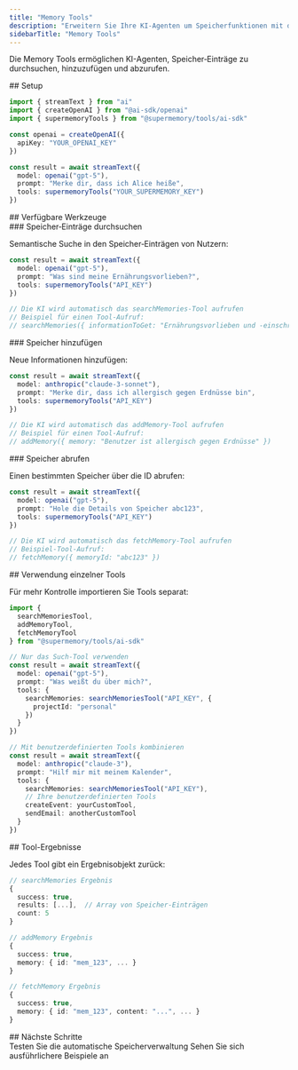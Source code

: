 ```yaml
---
title: "Memory Tools"
description: "Erweitern Sie Ihre KI-Agenten um Speicherfunktionen mit den Vercel AI SDK-Tools"
sidebarTitle: "Memory Tools"
---
```


Die Memory Tools ermöglichen KI-Agenten, Speicher‑Einträge zu durchsuchen, hinzuzufügen und abzurufen.

<div id="setup">
  ## Setup
</div>

```typescript
import { streamText } from "ai"
import { createOpenAI } from "@ai-sdk/openai"
import { supermemoryTools } from "@supermemory/tools/ai-sdk"

const openai = createOpenAI({
  apiKey: "YOUR_OPENAI_KEY"
})

const result = await streamText({
  model: openai("gpt-5"),
  prompt: "Merke dir, dass ich Alice heiße",
  tools: supermemoryTools("YOUR_SUPERMEMORY_KEY")
})
```

<div id="available-tools">
  ## Verfügbare Werkzeuge
</div>

<div id="search-memories">
  ### Speicher‑Einträge durchsuchen
</div>

Semantische Suche in den Speicher‑Einträgen von Nutzern:

```typescript
const result = await streamText({
  model: openai("gpt-5"),
  prompt: "Was sind meine Ernährungsvorlieben?",
  tools: supermemoryTools("API_KEY")
})

// Die KI wird automatisch das searchMemories-Tool aufrufen
// Beispiel für einen Tool-Aufruf:
// searchMemories({ informationToGet: "Ernährungsvorlieben und -einschränkungen" })
```

<div id="add-memory">
  ### Speicher hinzufügen
</div>

Neue Informationen hinzufügen:

```typescript
const result = await streamText({
  model: anthropic("claude-3-sonnet"),
  prompt: "Merke dir, dass ich allergisch gegen Erdnüsse bin",
  tools: supermemoryTools("API_KEY")
})

// Die KI wird automatisch das addMemory-Tool aufrufen
// Beispiel für einen Tool-Aufruf:
// addMemory({ memory: "Benutzer ist allergisch gegen Erdnüsse" })
```

<div id="fetch-memory">
  ### Speicher abrufen
</div>

Einen bestimmten Speicher über die ID abrufen:

```typescript
const result = await streamText({
  model: openai("gpt-5"),
  prompt: "Hole die Details von Speicher abc123",
  tools: supermemoryTools("API_KEY")
})

// Die KI wird automatisch das fetchMemory-Tool aufrufen
// Beispiel-Tool-Aufruf:
// fetchMemory({ memoryId: "abc123" })
```

<div id="using-individual-tools">
  ## Verwendung einzelner Tools
</div>

Für mehr Kontrolle importieren Sie Tools separat:

```typescript
import {
  searchMemoriesTool,
  addMemoryTool,
  fetchMemoryTool
} from "@supermemory/tools/ai-sdk"

// Nur das Such-Tool verwenden
const result = await streamText({
  model: openai("gpt-5"),
  prompt: "Was weißt du über mich?",
  tools: {
    searchMemories: searchMemoriesTool("API_KEY", {
      projectId: "personal"
    })
  }
})

// Mit benutzerdefinierten Tools kombinieren
const result = await streamText({
  model: anthropic("claude-3"),
  prompt: "Hilf mir mit meinem Kalender",
  tools: {
    searchMemories: searchMemoriesTool("API_KEY"),
    // Ihre benutzerdefinierten Tools
    createEvent: yourCustomTool,
    sendEmail: anotherCustomTool
  }
})
```

<div id="tool-results">
  ## Tool-Ergebnisse
</div>

Jedes Tool gibt ein Ergebnisobjekt zurück:

```typescript
// searchMemories Ergebnis
{
  success: true,
  results: [...],  // Array von Speicher-Einträgen
  count: 5
}

// addMemory Ergebnis
{
  success: true,
  memory: { id: "mem_123", ... }
}

// fetchMemory Ergebnis
{
  success: true,
  memory: { id: "mem_123", content: "...", ... }
}
```

<div id="next-steps">
  ## Nächste Schritte
</div>

<CardGroup cols={2}>
  <Card title="Infinite Chat" icon="infinity" href="/de/ai-sdk/infinite-chat">
    Testen Sie die automatische Speicherverwaltung
  </Card>

  <Card title="Beispiele" icon="code" href="/de/cookbook/ai-sdk-integration">
    Sehen Sie sich ausführlichere Beispiele an
  </Card>
</CardGroup>